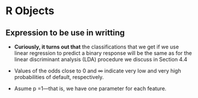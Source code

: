 # R Objects {#sec-r-objects}

## Expression to be use in writting

- **Curiously, it turns out that** the classifications that we get if we use linear regression to predict a binary response will be the same as for the linear discriminant analysis (LDA) procedure we discuss in Section 4.4


- Values of the odds close to 0 and ∞ indicate very low and very high probabilities of default, respectively.

- Asume p =1---that is, we have one parameter for each feature.
